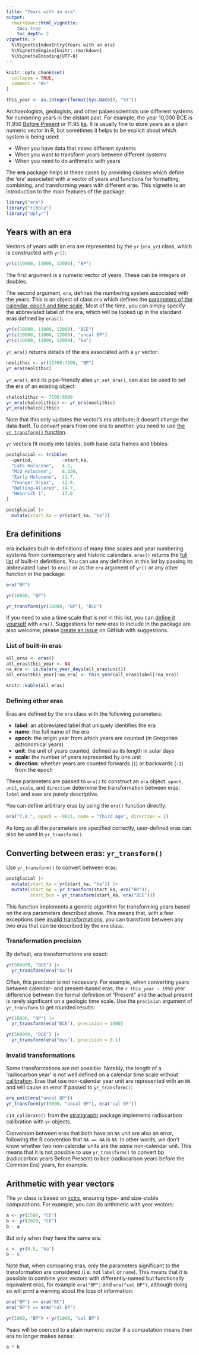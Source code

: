 ```yaml
---
title: "Years with an era"
output: 
  rmarkdown::html_vignette:
    toc: true
    toc_depth: 2
vignette: >
  %\VignetteIndexEntry{Years with an era}
  %\VignetteEngine{knitr::rmarkdown}
  %\VignetteEncoding{UTF-8}
---
```


```r
knitr::opts_chunk$set(
  collapse = TRUE,
  comment = "#>"
)
```

```r
this_year <- as.integer(format(Sys.Date(), "%Y"))
```

Archaeologists, geologists, and other palaeoscientists use different systems for numbering years in the distant past.
For example, the year 10,000 BCE is 11,950 [Before Present](https://en.wikipedia.org/wiki/Before_Present) or 11.95 [ka](https://en.wikipedia.org/wiki/Year#Symbols).
It is usually fine to store years as a plain numeric vector in R, but sometimes it helps to be explicit about which system is being used:

* When you have data that mixes different systems
* When you want to transform years between different systems
* When you need to do arithmetic with years

The **era** package helps in these cases by providing classes which define the 'era' associated with a vector of years and functions for formatting, combining, and transforming years with different eras.
This vignette is an introduction to the main features of the package.

```r
library("era")
library("tibble")
library("dplyr")
```

## Years with an era {#yr}

Vectors of years with an era are represented by the `yr` (`era_yr`) class, which is constructed with `yr()`:

```r
yr(c(10000, 11000, 12000), "BP")
```

The first argument is a numeric vector of years.
These can be integers or doubles.

The second argument, `era`, defines the numbering system associated with the years.
This is an object of class `era` which defines the [parameters of the calendar, epoch and time scale](#era).
Most of the time, you can simply specify the abbreviated label of the era, which will be looked up in the standard eras defined by `eras()`:

```r
yr(c(10000, 11000, 12000), "BCE")
yr(c(10000, 11000, 12000), "uncal BP")
yr(c(10000, 11000, 12000), "ka")
```

`yr_era()` returns details of the era associated with a `yr` vector:

```r
neolithic <- yr(11700:7500, "BP")
yr_era(neolithic)
```

`yr_era()`, and its pipe-friendly alias `yr_set_era()`, can also be used to set the era of an existing object:

```r
chalcolithic <- 7500:6000
yr_era(chalcolithic) <- yr_era(neolithic)
yr_era(chalcolithic)
```

Note that this only updates the vector's era attribute; it doesn't change the data itself.
To *convert* years from one era to another, you need to use [the `yr_transform()` function](#yr_transform).

`yr` vectors fit nicely into tables, both base data frames and tibbles:

```r
postglacial <- tribble(
  ~period,           ~start_ka,
  "Late Holocene",   4.2,
  "Mid Holocene",    8.326,
  "Early Holocene",  11.7,
  "Younger Dryas",   12.9,
  "Bølling-Allerød", 14.7,
  "Heinrich 1",      17.0
)

postglacial |> 
  mutate(start_ka = yr(start_ka, "ka"))
```

## Era definitions {#era}

era includes built-in definitions of many time scales and year numbering systems from contemporary and historic calendars.
`eras()` returns the [full list](#era-list) of built-in definitions. 
You can use any definition in this list by passing its abbreviated `label` to `era()` or as the `era` argument of `yr()` or any other function in the package:

```r
era("BP")

yr(10000, "BP")

yr_transform(yr(10000, "BP"), "BCE")
```

If you need to use a time scale that is not in this list, you can [define it yourself](#defining-other-eras) with `era()`.
Suggestions for new eras to include in the package are also welcome; please [create an issue](https://github.com/joeroe/era/issues) on GitHub with suggestions.

### List of built-in eras {#era-list}

```r
all_eras <- eras() 
all_eras$this_year <- NA
na_era <- is.na(era_year_days(all_eras$unit))
all_eras$this_year[!na_era] <- this_year(all_eras$label[!na_era])

knitr::kable(all_eras)
```

### Defining other eras

Eras are defined by the `era` class with the following parameters:

* **label**: an abbreviated label that uniquely identifies the era
* **name**: the full name of the era
* **epoch**: the origin year from which years are counted (in Gregorian astronomical years)
* **unit**: the unit of years counted, defined as its length in solar days
* **scale**: the number of years represented by one unit
* **direction**: whether years are counted forwards (`1`) or backwards (`-1`) from the epoch

These parameters are passed to `era()` to construct an `era` object.
`epoch`, `unit`, `scale`, and `direction` determine the transformation between eras;
`label` and `name` are purely descriptive.

You can define arbitrary eras by using the `era()` function directly:

```r
era("T.A.", epoch = -9021, name = "Third Age", direction = 1)
```

As long as all the parameters are specified correctly, user-defined eras can also be used in `yr_transform()`.

## Converting between eras: `yr_transform()` {#yr_transform}

Use `yr_transform()` to convert between eras:

```r
postglacial |> 
  mutate(start_ka = yr(start_ka, "ka")) |> 
  mutate(start_bp = yr_transform(start_ka, era("BP")),
         start_bce = yr_transform(start_ka, era("BCE")))
```

This function implements a generic algorithm for transforming years based on the era parameters described above.
This means that, with a few exceptions (see [invalid transformations](#invalidtransform), you can transform between any two eras that can be described by the `era` class.

### Transformation precision

By default, era transformations are exact:

```r
yr(500000, "BCE") |> 
  yr_transform(era("ka"))
```

Often, this precision is not necessary.
For example, when converting years between calendar- and present-based eras, the `r this_year - 1950` year difference between the formal definition of "Present" and the actual present is rarely significant on a geologic time scale.
Use the `precision` argument of `yr_transform` to get rounded results:

```r
yr(10000, "BP") |> 
  yr_transform(era("BCE"), precision = 1000)

yr(500000, "BCE") |> 
  yr_transform(era("mya"), precision = 0.1)
```

### Invalid transformations {#invalidtransform}

Some transformations are not possible.
Notably, the length of a 'radiocarbon year' is not well defined on a calendar time scale without [calibration](https://en.wikipedia.org/wiki/Radiocarbon_calibration).
Eras that use non-calendar year unit are represented with an `NA` and will cause an error if passed to `yr_transform()`:

```r
era_unit(era("uncal BP"))
yr_transform(yr(9000, "uncal BP"), era("cal BP"))
```

`c14_calibrate()` from the [stratigraphr](https://stratigraphr.joeroe.io) package implements radiocarbon calibration with `yr` objects.

Conversion between eras that both have an `NA` unit are also an error, following the R convention that `NA == NA` is `NA`.
In other words, we don't know whether two non-calendar units are the *same* non-calendar unit.
This means that it is not possible to use `yr_transform()` to convert bp (radiocarbon years Before Present) to bce (radiocarbon years before the Common Era) years, for example.

## Arithmetic with year vectors {#arithmetic}

The `yr` class is based on [vctrs](https://vctrs.r-lib.org/), ensuring type- and size-stable computations.
For example, you can do arithmetic with year vectors:

```r
a <- yr(1500, "CE")
b <- yr(2020, "CE")
b - a
```

But only when they have the same era:

```r
c <- yr(0.5, "ka")
b - c
```

Note that, when comparing eras, only the parameters significant to the transformation are considered (i.e. not `label` or `name`).
This means that it is possible to combine year vectors with differently-named but functionally equivalent eras, for example `era("BP")` and `era("cal BP")`, although doing so will print a warning about the loss of information:

```r
era("BP") == era("BC")
era("BP") == era("cal BP")

yr(1000, "BP") + yr(1000, "cal BP")
```


Years will be coerced to a plain numeric vector if a computation means their era no longer makes sense:

```r
a * b
```
